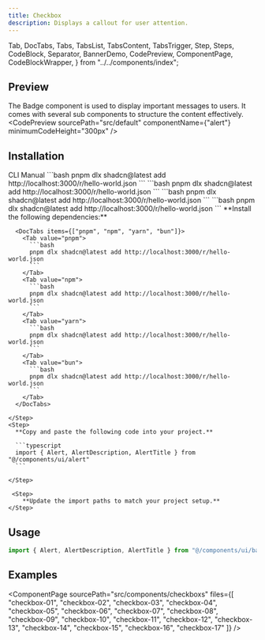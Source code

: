 ```yaml
---
title: Checkbox
description: Displays a callout for user attention.
---
```


  Tab,
  DocTabs,
  Tabs,
  TabsList,
  TabsContent,
  TabsTrigger,
  Step,
  Steps,
  CodeBlock,
  Separator,
  BannerDemo,
  CodePreview,
  ComponentPage,
  CodeBlockWrapper,
} from "../../components/index";

## Preview
The Badge component is used to display important messages to users. It comes with several sub components to structure the content effectively.
<CodePreview
  sourcePath="src/default"
  componentName={"alert"}
  minimumCodeHeight="300px"
/>

## Installation 
<Tabs defaultValue="cli">
  <TabsList className="pb-0 h-10 rounded-md bg-hidden">
    <TabsTrigger
      value="cli"
      className="rounded-sm px-2 py-1.5 data-[state=active]:text-chai data-[state=active]:underline data-[state=active]:underline-offset-10 data-[state=active]:decoration-3 hover:cursor-pointer data-[state=active]:bg-hidden data-[state=active]:shadow-none"
    >
      CLI
    </TabsTrigger>
    <TabsTrigger
      value="manual"
      className="rounded-sm px-2 py-1.5 data-[state=active]:text-chai data-[state=active]:underline data-[state=active]:underline-offset-10 data-[state=active]:decoration-3 hover:cursor-pointer data-[state=active]:bg-hidden data-[state=active]:shadow-none"
    >
      Manual
    </TabsTrigger>
  </TabsList>
  <Separator />
  <TabsContent value="cli" className="p-0 mt-0">
    <DocTabs items={["pnpm", "npm", "yarn", "bun"]}>
      <Tab value="pnpm">
        ```bash
          pnpm dlx shadcn@latest add http://localhost:3000/r/hello-world.json
        ```
      </Tab>
      <Tab value="npm">
        ```bash
          pnpm dlx shadcn@latest add http://localhost:3000/r/hello-world.json
        ```
      </Tab>
      <Tab value="yarn">
        ```bash
          pnpm dlx shadcn@latest add http://localhost:3000/r/hello-world.json
        ```
      </Tab>
      <Tab value="bun">
        ```bash
        pnpm dlx shadcn@latest add http://localhost:3000/r/hello-world.json
        ```
      </Tab>
    </DocTabs>
  </TabsContent>

  <TabsContent value="manual" className="p-0 mt-0">
   <Steps>
    <Step>
      **Install the following dependencies:**

      <DocTabs items={["pnpm", "npm", "yarn", "bun"]}>
        <Tab value="pnpm">
          ```bash
          pnpm dlx shadcn@latest add http://localhost:3000/r/hello-world.json
          ```
        </Tab>
        <Tab value="npm">
          ```bash
          pnpm dlx shadcn@latest add http://localhost:3000/r/hello-world.json
          ```
        </Tab>
        <Tab value="yarn">
          ```bash
          pnpm dlx shadcn@latest add http://localhost:3000/r/hello-world.json
          ```
        </Tab>
        <Tab value="bun">
          ```bash
          pnpm dlx shadcn@latest add http://localhost:3000/r/hello-world.json
          ```
        </Tab>
      </DocTabs>

    </Step>
    <Step>
      **Copy and paste the following code into your project.**

      ```typescript
      import { Alert, AlertDescription, AlertTitle } from "@/components/ui/alert"
      ```

    </Step>

     <Step>
        **Update the import paths to match your project setup.**
    </Step>
   </Steps>
  </TabsContent>
</Tabs>

## Usage
```jsx
import { Alert, AlertDescription, AlertTitle } from "@/components/ui/badge"
```

## Examples
<ComponentPage 
  sourcePath="src/components/checkboxs"
  files={[
    "checkbox-01",
    "checkbox-02", 
    "checkbox-03",
    "checkbox-04",
    "checkbox-05",
    "checkbox-06",
    "checkbox-07",
    "checkbox-08",
    "checkbox-09",
    "checkbox-10",
    "checkbox-11",
    "checkbox-12",
    "checkbox-13",
    "checkbox-14",
    "checkbox-15",
    "checkbox-16",
    "checkbox-17"
  ]}
/>
